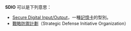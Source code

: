 '''SDIO''' 可以是下列意思：
* [[Secure_Digital#SDIO_.E4.BB.8B.E7.BB.8D|Secure Digital Input/Output]]，一種[[記憶卡|記憶卡]]的型別。
* [[戰略防禦計劃|戰略防禦計劃]]（Strategic Defense Initiative Organization）

{{disambig|Cat=四字拉丁字母缩写消歧义}}